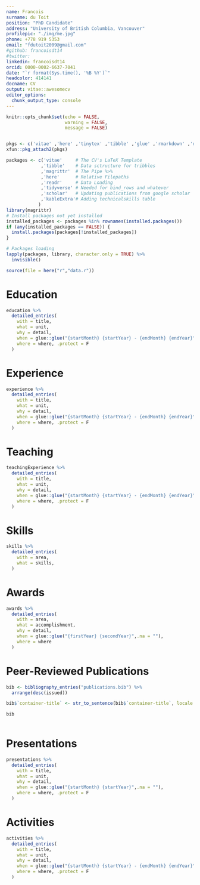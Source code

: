 ```yaml
---
name: Francois 
surname: du Toit
position: "PhD Candidate"
address: "University of British Columbia, Vancouver"
profilepic: "./img/me.jpg"
phone: +778 919 5353
email: "fdutoit2009@gmail.com"
#github: francoisdt14
#twitter: 
linkedin: francoisdt14
orcid: 0000-0002-6637-7041
date: "`r format(Sys.time(), '%B %Y')`"
headcolor: 414141
docname: CV
output: vitae::awesomecv
editor_options: 
  chunk_output_type: console
---
```


```r
knitr::opts_chunk$set(echo = FALSE,
                      warning = FALSE,
                      message = FALSE)


pkgs <- c('vitae' ,'here' ,'tinytex' ,'tibble' ,'glue' ,'rmarkdown' ,'dplyr', 'readr' ,'yaml')
xfun::pkg_attach2(pkgs)

packages <- c('vitae'     # The CV's LaTeX Template
             ,'tibble'    # Data sctructure for tribbles
             ,'magrittr'  # The Pipe %>%
             ,'here'      # Relative Filepaths
             ,'readr'     # Data Loading
             ,'tidyverse' # Needed for bind_rows and whatever
             ,'scholar'   # Updating publications from google scholar
             ,'kableExtra'# Adding technicalskills table
            )
library(magrittr)
# Install packages not yet installed
installed_packages <- packages %in% rownames(installed.packages())
if (any(installed_packages == FALSE)) {
  install.packages(packages[!installed_packages])
}

# Packages loading
lapply(packages, library, character.only = TRUE) %>%
  invisible()

source(file = here("r","data.r"))

```

# Education

```r

education %>%
  detailed_entries(
    with = title,
    what = unit,
    why = detail,
    when = glue::glue("{startMonth} {startYear} - {endMonth} {endYear}",.na = ""),
    where = where, .protect = F
  )

```

# Experience

```r

experience %>%
  detailed_entries(
    with = title,
    what = unit,
    why = detail,
    when = glue::glue("{startMonth} {startYear} - {endMonth} {endYear}",.na = ""),
    where = where, .protect = F
  )

```

# Teaching

```r

teachingExperience %>%
  detailed_entries(
    with = title,
    what = unit,
    why = detail,
    when = glue::glue("{startMonth} {startYear} - {endMonth} {endYear}",.na = ""),
    where = where, .protect = F
  )

```

# Skills

```r

skills %>%
  detailed_entries(
    with = area,
    what = skills,
  )

```

# Awards

```r

awards %>%
  detailed_entries(
    with = area,
    what = accomplishment,
    why = detail,
    when = glue::glue("{firstYear} {secondYear}",.na = ""),
    where = where
  )

```

# Peer-Reviewed Publications

```r
bib <- bibliography_entries("publications.bib") %>%
  arrange(desc(issued))

bib$`container-title` <- str_to_sentence(bib$`container-title`, locale = "en")

bib
  
```

# Presentations

```r

presentations %>%
  detailed_entries(
    with = title,
    what = unit,
    why = detail,
    when = glue::glue("{startMonth} {startYear}",.na = ""),
    where = where, .protect = F
  )

```

# Activities

```r

activities %>%
  detailed_entries(
    with = title,
    what = unit,
    why = detail,
    when = glue::glue("{startMonth} {startYear} - {endMonth} {endYear}",.na = ""),
    where = where, .protect = F
  )

```

